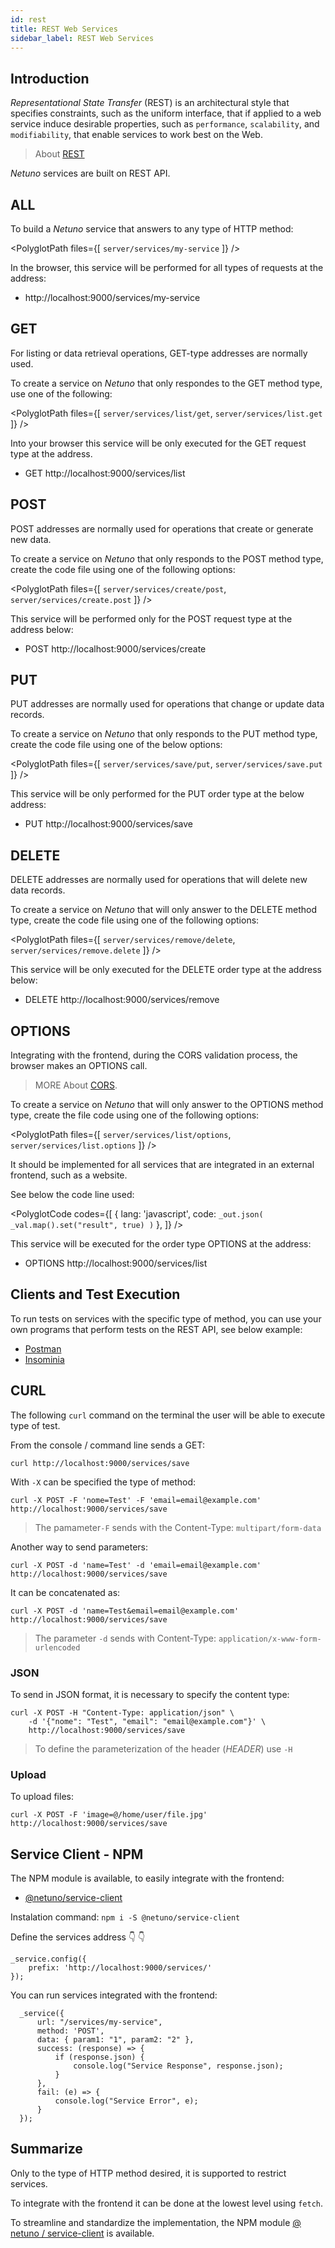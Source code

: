 ```yaml
---
id: rest
title: REST Web Services
sidebar_label: REST Web Services
---
```



## Introduction

_Representational State Transfer_ (REST) is an architectural style that specifies constraints, such as the uniform interface, that if applied to a web service induce desirable properties, such as `performance`, `scalability`, and `modifiability`, that enable services to work best on the Web.

> About <a href="https://developer.mozilla.org/en-US/docs/Glossary/REST" target="_blank">REST</a>

_Netuno_ services are built on REST API.

## ALL

To build a _Netuno_ service that answers to any type of HTTP method:

<PolyglotPath files={[
    `server/services/my-service`
]} />

In the browser, this service will be performed for all types of requests at the address:

- http://localhost:9000/services/my-service

## GET

For listing or data retrieval operations, GET-type addresses are normally used.

To create a service on _Netuno_ that only respondes to the GET method type, use one of the following:

<PolyglotPath files={[
    `server/services/list/get`,
    `server/services/list.get`
]} />

Into your browser this service will be only executed for the GET request type at the address.

- GET http://localhost:9000/services/list

## POST

POST addresses are normally used for operations that create or generate new data.

To create a service on _Netuno_ that only responds to the POST method type, create the code file using one of the following options:

<PolyglotPath files={[
    `server/services/create/post`,
    `server/services/create.post`
]} />

This service will be performed only for the POST request type at the address below:

- POST http://localhost:9000/services/create

## PUT

PUT addresses are normally used for operations that change or update data records.

To create a service on _Netuno_ that only responds to the PUT method type, create the code file using one of the below options:

<PolyglotPath files={[
    `server/services/save/put`,
    `server/services/save.put`
]} />

This service will be only performed for the PUT order type at the below address:

- PUT http://localhost:9000/services/save

## DELETE

DELETE addresses are normally used for operations that will delete new data records.

To create a service on _Netuno_ that will only answer to the DELETE method type, create the code file using one of the following options:

<PolyglotPath files={[
    `server/services/remove/delete`,
    `server/services/remove.delete`
]} />

This service will be only executed for the DELETE order type at the address below:

- DELETE http://localhost:9000/services/remove

## OPTIONS

Integrating with the frontend, during the CORS validation process, the browser makes an OPTIONS call.

> MORE About <a href="https://en.wikipedia.org/wiki/Cross-origin_resource_sharing" target="_blank">CORS</a>.

To create a service on _Netuno_ that will only answer to the OPTIONS method type, create the file code using one of the following options:

<PolyglotPath files={[
    `server/services/list/options`,
    `server/services/list.options`
]} />

It should be implemented for all services that are integrated in an external frontend, such as a website.

See below the code line used:

<PolyglotCode
    codes={[
        {
            lang: 'javascript',
            code: `
                _out.json(
                    _val.map().set("result", true)
                )
            `
        },
    ]}
/>


This service will be executed for the order type OPTIONS at the address:

- OPTIONS http://localhost:9000/services/list

## Clients and Test Execution

To run tests on services with the specific type of method, you can use your own programs that perform tests on the REST API, see below example:

- <a href="https://www.postman.com/" target="_blank">Postman</a>
- <a href="https://insomnia.rest/" target="_blank">Insominia</a>

## CURL

The following `curl` command on the terminal the user will be able to execute type of test.

From the console / command line sends a GET:

```
curl http://localhost:9000/services/save
```

With `-X` can be specified the type of method:

```
curl -X POST -F 'nome=Test' -F 'email=email@example.com' http://localhost:9000/services/save
```

> The pamameter`-F` sends with the Content-Type: `multipart/form-data`

Another way to send parameters:

```
curl -X POST -d 'name=Test' -d 'email=email@example.com' http://localhost:9000/services/save
```

It can be concatenated as:

```
curl -X POST -d 'name=Test&email=email@example.com' http://localhost:9000/services/save
```

> The parameter `-d` sends with Content-Type: `application/x-www-form-urlencoded`

### JSON

To send in JSON format, it is necessary to specify the content type:

```
curl -X POST -H "Content-Type: application/json" \
    -d '{"nome": "Test", "email": "email@example.com"}' \
    http://localhost:9000/services/save
```

> To define the parameterization of the header (_HEADER_) use `-H` 

### Upload

To upload files:

```
curl -X POST -F 'image=@/home/user/file.jpg' http://localhost:9000/services/save
```

## Service Client - NPM

The NPM module is available, to easily integrate with the frontend:

- [@netuno/service-client](https://www.npmjs.com/package/@netuno/service-client)

Instalation command: `npm i -S @netuno/service-client`

Define the services address 👇 👇

```
_service.config({
    prefix: 'http://localhost:9000/services/'
});
```

You can run services integrated with the frontend:

```
  _service({
      url: "/services/my-service",
      method: 'POST',
      data: { param1: "1", param2: "2" },
      success: (response) => {
          if (response.json) {
              console.log("Service Response", response.json);
          }
      },
      fail: (e) => {
          console.log("Service Error", e);
      }
  });
```

## Summarize

Only to the type of HTTP method desired, it is supported to restrict services.

To integrate with the frontend it can be done at the lowest level using `fetch`.

To streamline and standardize the implementation, the NPM module [@ netuno / service-client](https://www.npmjs.com/package/@netuno/service-client) is available.

